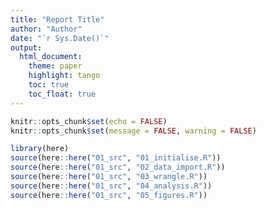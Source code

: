 ```yaml
---
title: "Report Title"
author: "Author"
date: "`r Sys.Date()`"
output:
  html_document:
    theme: paper
    highlight: tango
    toc: true
    toc_float: true
---
```


```r
knitr::opts_chunk$set(echo = FALSE)
knitr::opts_chunk$set(message = FALSE, warning = FALSE)
```

```r
library(here)
source(here::here("01_src", "01_initialise.R"))
source(here::here("01_src", "02_data_import.R"))
source(here::here("01_src", "03_wrangle.R"))
source(here::here("01_src", "04_analysis.R"))
source(here::here("01_src", "05_figures.R"))
```



```r

```



```r

```



```r

```



```r

```
